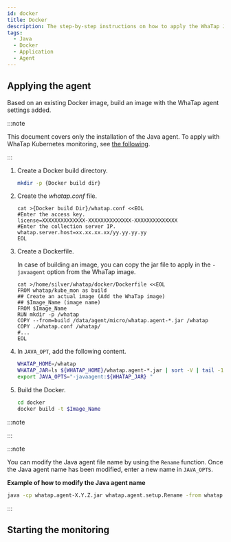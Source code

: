 ```yaml
---
id: docker
title: Docker
description: The step-by-step instructions on how to apply the WhaTap Java monitoring agent to Java applications in the Docker environment are provided. Users can add more Whatap Java agent settings to the existing Docker image to see the processes for building a new image, creating the whatap.conf file, writing a Dockerfile, and modifying JAVA_OPT. Additional JVM options for Java 17 or later and the method how to configure the heap histogram lookup for various Java versions are also provided.
tags:
  - Java
  - Docker
  - Application
  - Agent
---
```


## Applying the agent

Based on an existing Docker image, build an image with the WhaTap agent settings added.

:::note

This document covers only the installation of the Java agent. To apply with WhaTap Kubernetes monitoring, see [the following](../../kubernetes/install-docker-java).

:::

1. Create a Docker build directory.

   ```bash
   mkdir -p {Docker build dir}
   ```

2. Create the _whatap.conf_ file.

   ```docker {3,5} showLineNumbers
   cat >{Docker build Dir}/whatap.conf <<EOL
   #Enter the access key.
   license=XXXXXXXXXXXXXX-XXXXXXXXXXXXXX-XXXXXXXXXXXXXX 
   #Enter the collection server IP.
   whatap.server.host=xx.xx.xx.xx/yy.yy.yy.yy 
   EOL
   ```

3. Create a Dockerfile.

   In case of building an image, you can copy the jar file to apply in the `-javaagent` option from the WhaTap image.

   ```docker
   cat >/home/silver/whatap/docker/Dockerfile <<EOL
   FROM whatap/kube_mon as build
   ## Create an actual image (Add the WhaTap image)
   ## $Image_Name (image name)
   FROM $Image_Name
   RUN mkdir -p /whatap
   COPY --from=build /data/agent/micro/whatap.agent-*.jar /whatap
   COPY ./whatap.conf /whatap/
   #...
   EOL
   ```

4. In `JAVA_OPT`, add the following content.

   ```bash
   WHATAP_HOME=/whatap
   WHATAP_JAR=ls ${WHATAP_HOME}/whatap.agent-*.jar | sort -V | tail -1
   export JAVA_OPTS="-javaagent:${WHATAP_JAR} "
   ```

5. Build the Docker.

   ```bash
   cd docker
   docker build -t $Image_Name
   ```

:::note


<Java17 />

:::

:::note

You can modify the Java agent file name by using the `Rename` function. Once the Java agent name has been modified, enter a new name in `JAVA_OPTS`.

**Example of how to modify the Java agent name**

```bash
java -cp whatap.agent-X.Y.Z.jar whatap.agent.setup.Rename -from whatap.agent-X.Y.Z.jar -to whatap.agent.jar
```

:::


<Setheapmemory /> 

## Starting the monitoring


<Startapm /> 
